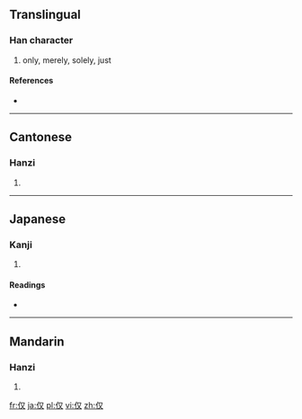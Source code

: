{{also|僅}}
==Translingual==

===Han character===
{{Han char|rn=9|rad=人|as=02|sn=4|four=|canj=人水 (OE)|ids=⿰[[亻]][[又]]}}

# only, merely, solely, just

====References====
* {{Han ref|kx=0091.130|dkj=00353|dj=0193.050|hdz=10110.040|uh=4EC5|ud=20165}}

----

==Cantonese==

===Hanzi===
{{yue-hanzi|jyut=|y=gan2|tra=僅}}

# {{defn|lang=yue|sort=人02}}

----

==Japanese==

===Kanji===
{{ja-kanji|grade=|rs=人02}}

# {{defn|lang=ja|sort=人02}}

====Readings====
* {{ja-readings|on=[[ふ]] (fu), [[ど]] (do)|kun=}}

----

==Mandarin==

===Hanzi===
{{cmn-hanzi|tra=僅|pin=[[jǐn]] ([[jin3]])|wg=chin<sup>3</sup>}}

# {{defn|lang=cmn|sort=人02}}

[[fr:仅]]
[[ja:仅]]
[[pl:仅]]
[[vi:仅]]
[[zh:仅]]